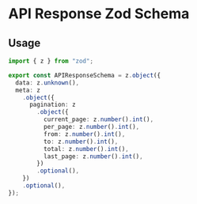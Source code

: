 # API Response Zod Schema

## Usage

```ts filename="api.schema.ts" copy
import { z } from "zod";

export const APIResponseSchema = z.object({
  data: z.unknown(),
  meta: z
    .object({
      pagination: z
        .object({
          current_page: z.number().int(),
          per_page: z.number().int(),
          from: z.number().int(),
          to: z.number().int(),
          total: z.number().int(),
          last_page: z.number().int(),
        })
        .optional(),
    })
    .optional(),
});
```